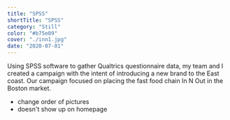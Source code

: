 ```yaml
---
title: "SPSS"
shortTitle: "SPSS"
category: "Still"
color: "#b75e09"
cover: "./inn1.jpg"
date: "2020-07-01"
---
```


Using SPSS software to gather Qualtrics questionnaire data, my team and I created a campaign with the intent of introducing a new brand to the East coast. 
Our campaign focused on placing the fast food chain In N Out in the Boston market. 
* change order of pictures
* doesn't show up on homepage
